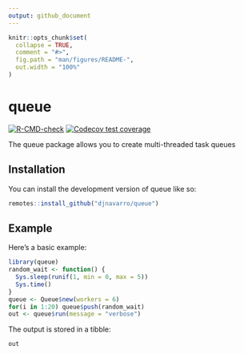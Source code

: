 ```yaml
---
output: github_document
---
```


<!-- README.md is generated from README.Rmd. Please edit that file -->

```r
knitr::opts_chunk$set(
  collapse = TRUE,
  comment = "#>",
  fig.path = "man/figures/README-",
  out.width = "100%"
)
```

# queue

<!-- badges: start -->
[![R-CMD-check](https://github.com/djnavarro/queue/actions/workflows/R-CMD-check.yaml/badge.svg)](https://github.com/djnavarro/queue/actions/workflows/R-CMD-check.yaml)
[![Codecov test coverage](https://codecov.io/gh/djnavarro/queue/branch/main/graph/badge.svg)](https://app.codecov.io/gh/djnavarro/queue?branch=main)
<!-- badges: end -->

The queue package allows you to create multi-threaded task queues

## Installation

You can install the development version of queue like so:

``` r
remotes::install_github("djnavarro/queue")
```

## Example

Here's a basic example:

```r
library(queue)
random_wait <- function() {
  Sys.sleep(runif(1, min = 0, max = 5))
  Sys.time()
}
queue <- Queue$new(workers = 6)
for(i in 1:20) queue$push(random_wait)
out <- queue$run(message = "verbose")
```

The output is stored in a tibble:

```r
out
```
